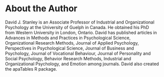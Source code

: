 # About the Author {-}

David J. Stanley is an Associate Professor of Industrial and Organizational Psychology at the University of Guelph in Canada. He obtained his PhD from Western University in London, Ontario. David has published articles in Advances in Methods and Practices in Psychological Science, Organizational Research Methods, Journal of Applied Psychology, Perspectives in Psychological Science, Journal of Business and Psychology, Journal of Vocational Behaviour, Journal of Personality and Social Psychology, Behavior Research Methods, Industrial and Organizational Psychology, and Emotion among journals. David also created the apaTables R package.  


